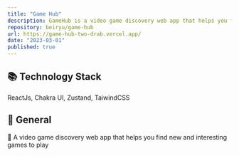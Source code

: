 ```yaml
---
title: "Game Hub"
description: GameHub is a video game discovery web app that helps you find new and interesting games to play. With GameHub, you can search for games by platform, genre, and more
repository: beiryu/game-hub
url: https://game-hub-two-drab.vercel.app/
date: "2023-03-01"
published: true
---
```


## 📚 **Technology Stack**

ReactJs, Chakra UI, Zustand, TaiwindCSS

## 📃 **General**

🚀 A video game discovery web app that helps you find new and interesting games to play
